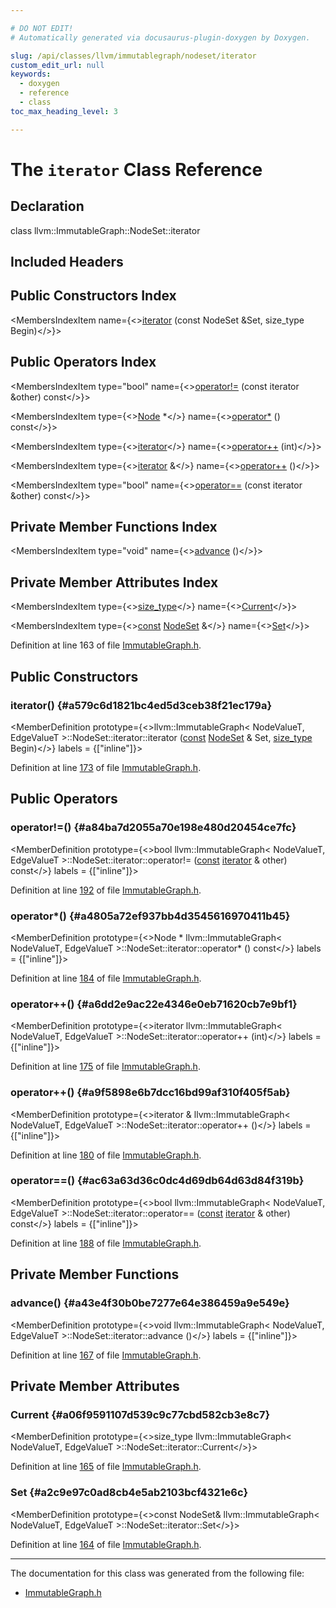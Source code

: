 ```yaml
---

# DO NOT EDIT!
# Automatically generated via docusaurus-plugin-doxygen by Doxygen.

slug: /api/classes/llvm/immutablegraph/nodeset/iterator
custom_edit_url: null
keywords:
  - doxygen
  - reference
  - class
toc_max_heading_level: 3

---
```





# The `iterator` Class Reference

<DoxygenPage pluginConfig={pluginConfig}>



## Declaration

<CodeBlock>class llvm::ImmutableGraph::NodeSet::iterator</CodeBlock>

## Included Headers

<IncludesList>
<IncludesListItem
  filePath="Target/X86/ImmutableGraph.h"
  permalink="/docs/api/files/lib/lib/target/lib/target/x86/immutablegraph-h"
  isLocal="true" />
</IncludesList>

## Public Constructors Index

<MembersIndex>

<MembersIndexItem
  name={<><a href="#a579c6d1821bc4ed5d3ceb38f21ec179a">iterator</a> (const NodeSet &amp;Set, size&#95;type Begin)</>}>
</MembersIndexItem>

</MembersIndex>

## Public Operators Index

<MembersIndex>

<MembersIndexItem
  type="bool"
  name={<><a href="#a84ba7d2055a70e198e480d20454ce7fc">operator!=</a> (const iterator &amp;other) const</>}>
</MembersIndexItem>

<MembersIndexItem
  type={<><a href="/docs/api/classes/llvm/immutablegraph/node">Node</a> &#42;</>}
  name={<><a href="#a4805a72ef937bb4d3545616970411b45">operator&#42;</a> () const</>}>
</MembersIndexItem>

<MembersIndexItem
  type={<><a href="/docs/api/classes/llvm/immutablegraph/nodeset/iterator">iterator</a></>}
  name={<><a href="#a6dd2e9ac22e4346e0eb71620cb7e9bf1">operator++</a> (int)</>}>
</MembersIndexItem>

<MembersIndexItem
  type={<><a href="/docs/api/classes/llvm/immutablegraph/nodeset/iterator">iterator</a> &amp;</>}
  name={<><a href="#a9f5898e6b7dcc16bd99af310f405f5ab">operator++</a> ()</>}>
</MembersIndexItem>

<MembersIndexItem
  type="bool"
  name={<><a href="#ac63a63d36c0dc4d69db64d63d84f319b">operator==</a> (const iterator &amp;other) const</>}>
</MembersIndexItem>

</MembersIndex>

## Private Member Functions Index

<MembersIndex>

<MembersIndexItem
  type="void"
  name={<><a href="#a43e4f30b0be7277e64e386459a9e549e">advance</a> ()</>}>
</MembersIndexItem>

</MembersIndex>

## Private Member Attributes Index

<MembersIndex>

<MembersIndexItem
  type={<><a href="/docs/api/classes/llvm/immutablegraph/#a6000637a017edb428a4b49d690351e42">size&#95;type</a></>}
  name={<><a href="#a06f9591107d539c9c77cbd582cb3e8c7">Current</a></>}>
</MembersIndexItem>

<MembersIndexItem
  type={<><a href="/docs/api/files/lib/lib/target/lib/target/aarch64/aarch64promoteconstant-cpp/#a90f8350fecae261c25be85d38b451bff">const</a> <a href="/docs/api/classes/llvm/immutablegraph/nodeset">NodeSet</a> &amp;</>}
  name={<><a href="#a2c9e97c0ad8cb4e5ab2103bcf4321e6c">Set</a></>}>
</MembersIndexItem>

</MembersIndex>


Definition at line 163 of file <a href="/docs/api/files/lib/lib/target/lib/target/x86/immutablegraph-h">ImmutableGraph.h</a>.

<SectionDefinition>

## Public Constructors

### iterator() {#a579c6d1821bc4ed5d3ceb38f21ec179a}

<MemberDefinition
  prototype={<>llvm::ImmutableGraph&lt; NodeValueT, EdgeValueT &gt;::NodeSet::iterator::iterator (<a href="/docs/api/files/lib/lib/target/lib/target/aarch64/aarch64promoteconstant-cpp/#a90f8350fecae261c25be85d38b451bff">const</a> <a href="/docs/api/classes/llvm/immutablegraph/nodeset">NodeSet</a> &amp; Set, <a href="/docs/api/classes/llvm/immutablegraph/#a6000637a017edb428a4b49d690351e42">size&#95;type</a> Begin)</>}
  labels = {["inline"]}>

Definition at line <a href="/docs/api/files/lib/lib/target/lib/target/x86/immutablegraph-h/#l00173">173</a> of file <a href="/docs/api/files/lib/lib/target/lib/target/x86/immutablegraph-h">ImmutableGraph.h</a>.
</MemberDefinition>

</SectionDefinition>

<SectionDefinition>

## Public Operators

### operator!=() {#a84ba7d2055a70e198e480d20454ce7fc}

<MemberDefinition
  prototype={<>bool llvm::ImmutableGraph&lt; NodeValueT, EdgeValueT &gt;::NodeSet::iterator::operator!= (<a href="/docs/api/files/lib/lib/target/lib/target/aarch64/aarch64promoteconstant-cpp/#a90f8350fecae261c25be85d38b451bff">const</a> <a href="/docs/api/classes/llvm/immutablegraph/nodeset/iterator">iterator</a> &amp; other) const</>}
  labels = {["inline"]}>

Definition at line <a href="/docs/api/files/lib/lib/target/lib/target/x86/immutablegraph-h/#l00192">192</a> of file <a href="/docs/api/files/lib/lib/target/lib/target/x86/immutablegraph-h">ImmutableGraph.h</a>.
</MemberDefinition>

### operator&#42;() {#a4805a72ef937bb4d3545616970411b45}

<MemberDefinition
  prototype={<>Node &#42; llvm::ImmutableGraph&lt; NodeValueT, EdgeValueT &gt;::NodeSet::iterator::operator&#42; () const</>}
  labels = {["inline"]}>

Definition at line <a href="/docs/api/files/lib/lib/target/lib/target/x86/immutablegraph-h/#l00184">184</a> of file <a href="/docs/api/files/lib/lib/target/lib/target/x86/immutablegraph-h">ImmutableGraph.h</a>.
</MemberDefinition>

### operator++() {#a6dd2e9ac22e4346e0eb71620cb7e9bf1}

<MemberDefinition
  prototype={<>iterator llvm::ImmutableGraph&lt; NodeValueT, EdgeValueT &gt;::NodeSet::iterator::operator++ (int)</>}
  labels = {["inline"]}>

Definition at line <a href="/docs/api/files/lib/lib/target/lib/target/x86/immutablegraph-h/#l00175">175</a> of file <a href="/docs/api/files/lib/lib/target/lib/target/x86/immutablegraph-h">ImmutableGraph.h</a>.
</MemberDefinition>

### operator++() {#a9f5898e6b7dcc16bd99af310f405f5ab}

<MemberDefinition
  prototype={<>iterator &amp; llvm::ImmutableGraph&lt; NodeValueT, EdgeValueT &gt;::NodeSet::iterator::operator++ ()</>}
  labels = {["inline"]}>

Definition at line <a href="/docs/api/files/lib/lib/target/lib/target/x86/immutablegraph-h/#l00180">180</a> of file <a href="/docs/api/files/lib/lib/target/lib/target/x86/immutablegraph-h">ImmutableGraph.h</a>.
</MemberDefinition>

### operator==() {#ac63a63d36c0dc4d69db64d63d84f319b}

<MemberDefinition
  prototype={<>bool llvm::ImmutableGraph&lt; NodeValueT, EdgeValueT &gt;::NodeSet::iterator::operator== (<a href="/docs/api/files/lib/lib/target/lib/target/aarch64/aarch64promoteconstant-cpp/#a90f8350fecae261c25be85d38b451bff">const</a> <a href="/docs/api/classes/llvm/immutablegraph/nodeset/iterator">iterator</a> &amp; other) const</>}
  labels = {["inline"]}>

Definition at line <a href="/docs/api/files/lib/lib/target/lib/target/x86/immutablegraph-h/#l00188">188</a> of file <a href="/docs/api/files/lib/lib/target/lib/target/x86/immutablegraph-h">ImmutableGraph.h</a>.
</MemberDefinition>

</SectionDefinition>

<SectionDefinition>

## Private Member Functions

### advance() {#a43e4f30b0be7277e64e386459a9e549e}

<MemberDefinition
  prototype={<>void llvm::ImmutableGraph&lt; NodeValueT, EdgeValueT &gt;::NodeSet::iterator::advance ()</>}
  labels = {["inline"]}>

Definition at line <a href="/docs/api/files/lib/lib/target/lib/target/x86/immutablegraph-h/#l00167">167</a> of file <a href="/docs/api/files/lib/lib/target/lib/target/x86/immutablegraph-h">ImmutableGraph.h</a>.
</MemberDefinition>

</SectionDefinition>

<SectionDefinition>

## Private Member Attributes

### Current {#a06f9591107d539c9c77cbd582cb3e8c7}

<MemberDefinition
  prototype={<>size&#95;type llvm::ImmutableGraph&lt; NodeValueT, EdgeValueT &gt;::NodeSet::iterator::Current</>}>

Definition at line <a href="/docs/api/files/lib/lib/target/lib/target/x86/immutablegraph-h/#l00165">165</a> of file <a href="/docs/api/files/lib/lib/target/lib/target/x86/immutablegraph-h">ImmutableGraph.h</a>.
</MemberDefinition>

### Set {#a2c9e97c0ad8cb4e5ab2103bcf4321e6c}

<MemberDefinition
  prototype={<>const NodeSet&amp; llvm::ImmutableGraph&lt; NodeValueT, EdgeValueT &gt;::NodeSet::iterator::Set</>}>

Definition at line <a href="/docs/api/files/lib/lib/target/lib/target/x86/immutablegraph-h/#l00164">164</a> of file <a href="/docs/api/files/lib/lib/target/lib/target/x86/immutablegraph-h">ImmutableGraph.h</a>.
</MemberDefinition>

</SectionDefinition>

<hr/>

The documentation for this class was generated from the following file:

<ul>
<li><a href="/docs/api/files/lib/lib/target/lib/target/x86/immutablegraph-h">ImmutableGraph.h</a></li>
</ul>

</DoxygenPage>
